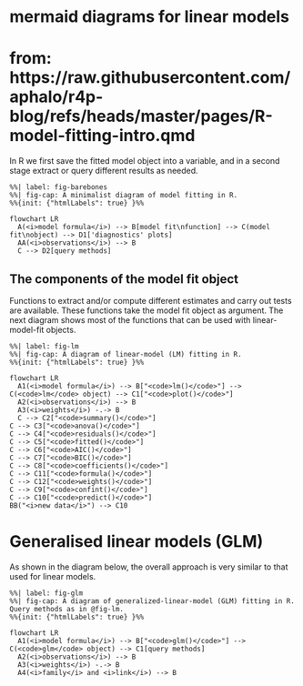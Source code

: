 # mermaid diagrams for linear models
# from: https://raw.githubusercontent.com/aphalo/r4p-blog/refs/heads/master/pages/R-model-fitting-intro.qmd

In R we first save the fitted model object into a variable, and in a second stage extract or query different results as needed.

```mermaid
%%| label: fig-barebones
%%| fig-cap: A minimalist diagram of model fitting in R.
%%{init: {"htmlLabels": true} }%%

flowchart LR
  A(<i>model formula</i>) --> B[model fit\nfunction] --> C(model fit\nobject) --> D1['diagnostics' plots]
  AA(<i>observations</i>) --> B
  C --> D2[query methods]
```

## The components of the model fit object

Functions to extract and/or compute different estimates and carry out tests are available. These functions take the model fit object as argument. 
The next diagram shows most of the functions that can be used with linear-model-fit objects.

```mermaid
%%| label: fig-lm
%%| fig-cap: A diagram of linear-model (LM) fitting in R.
%%{init: {"htmlLabels": true} }%%

flowchart LR
  A1(<i>model formula</i>) --> B["<code>lm()</code>"] --> C(<code>lm</code> object) --> C1["<code>plot()</code>"]
  A2(<i>observations</i>) --> B
  A3(<i>weights</i>) -.-> B
  C --> C2["<code>summary()</code>"]
C --> C3["<code>anova()</code>"]
C --> C4["<code>residuals()</code>"]
C --> C5["<code>fitted()</code>"]
C --> C6["<code>AIC()</code>"]
C --> C7["<code>BIC()</code>"]
C --> C8["<code>coefficients()</code>"]
C --> C11["<code>formula()</code>"]
C --> C12["<code>weights()</code>"]
C --> C9["<code>confint()</code>"]
C --> C10["<code>predict()</code>"]
BB("<i>new data</i>") --> C10
```

# Generalised linear models (GLM)

As shown in the diagram below, the overall approach is very similar to that used for linear models.

```mermaid
%%| label: fig-glm
%%| fig-cap: A diagram of generalized-linear-model (GLM) fitting in R. Query methods as in @fig-lm.
%%{init: {"htmlLabels": true} }%%

flowchart LR
  A1(<i>model formula</i>) --> B["<code>glm()</code>"] --> C(<code>glm</code> object) --> C1[query methods]
  A2(<i>observations</i>) --> B
  A3(<i>weights</i>) -.-> B
  A4(<i>family</i> and <i>link</i>) --> B
```

